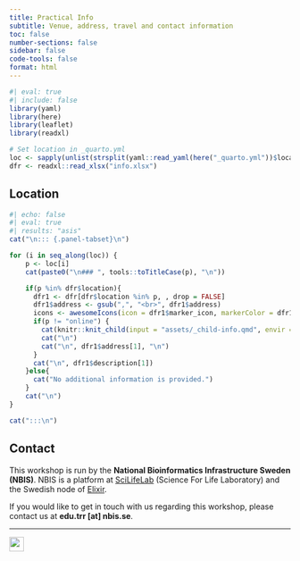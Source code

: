 ```yaml
---
title: Practical Info
subtitle: Venue, address, travel and contact information
toc: false
number-sections: false
sidebar: false
code-tools: false
format: html
---
```


```r
#| eval: true
#| include: false
library(yaml)
library(here)
library(leaflet)
library(readxl)

# Set location in _quarto.yml
loc <- sapply(unlist(strsplit(yaml::read_yaml(here("_quarto.yml"))$location,";|,")),trimws)
dfr <- readxl::read_xlsx("info.xlsx")
```

## Location

```r
#| echo: false
#| eval: true
#| results: "asis"
cat("\n::: {.panel-tabset}\n")

for (i in seq_along(loc)) {
    p <- loc[i]
    cat(paste0("\n### ", tools::toTitleCase(p), "\n"))

    if(p %in% dfr$location){
      dfr1 <- dfr[dfr$location %in% p, , drop = FALSE]
      dfr1$address <- gsub(",", "<br>", dfr1$address)
      icons <- awesomeIcons(icon = dfr1$marker_icon, markerColor = dfr1$marker_colour, iconColor = "#FFFFFF", library = "fa")
      if(p != "online") {
        cat(knitr::knit_child(input = "assets/_child-info.qmd", envir = environment(), quiet = TRUE))
        cat("\n")
        cat("\n", dfr1$address[1], "\n")
      }
      cat("\n", dfr1$description[1])
    }else{
      cat("No additional information is provided.")
    }
    cat("\n")
}

cat(":::\n")
```

## Contact

This workshop is run by the **National Bioinformatics Infrastructure Sweden
(NBIS)**. NBIS is a platform at [SciLifeLab](https://www.scilifelab.se/)
(Science For Life Laboratory) and the Swedish node of
[Elixir](https://elixir-europe.org/).

If you would like to get in touch with us regarding this workshop, please contact us at **edu.trr [at] nbis.se**.

***

![](assets/logos/nbis-scilifelab.svg){height="26px"}
